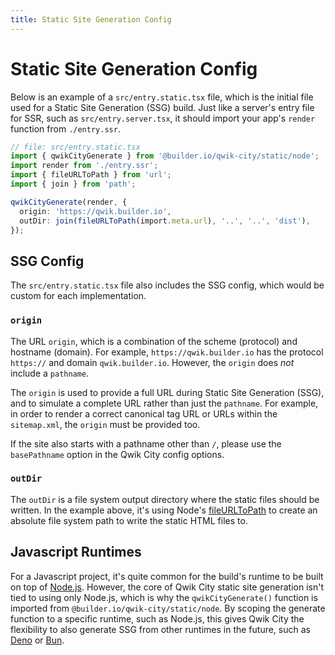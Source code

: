 ```yaml
---
title: Static Site Generation Config
---
```


# Static Site Generation Config

Below is an example of a `src/entry.static.tsx` file, which is the initial file used for a Static Site Generation (SSG) build. Just like a server's entry file for SSR, such as `src/entry.server.tsx`, it should import your app's `render` function from `./entry.ssr`.

```typescript
// file: src/entry.static.tsx
import { qwikCityGenerate } from '@builder.io/qwik-city/static/node';
import render from './entry.ssr';
import { fileURLToPath } from 'url';
import { join } from 'path';

qwikCityGenerate(render, {
  origin: 'https://qwik.builder.io',
  outDir: join(fileURLToPath(import.meta.url), '..', '..', 'dist'),
});
```

## SSG Config

The `src/entry.static.tsx` file also includes the SSG config, which would be custom for each implementation.

### `origin`

The URL `origin`, which is a combination of the scheme (protocol) and hostname (domain).
For example, `https://qwik.builder.io` has the protocol `https://` and domain `qwik.builder.io`.
However, the `origin` does _not_ include a `pathname`.

The `origin` is used to provide a full URL during Static Site Generation (SSG), and to
simulate a complete URL rather than just the `pathname`. For example, in order to
render a correct canonical tag URL or URLs within the `sitemap.xml`, the `origin` must
be provided too.

If the site also starts with a pathname other than `/`, please use the `basePathname`
option in the Qwik City config options.

### `outDir`

The `outDir` is a file system output directory where the static files should be written. In the example above, it's using Node's [fileURLToPath](https://nodejs.org/api/url.html#urlfileurltopathurl) to create an absolute file system path to write the static HTML files to.

## Javascript Runtimes

For a Javascript project, it's quite common for the build's runtime to be built on top of [Node.js](https://nodejs.org/en/docs/). However, the core of Qwik City static site generation isn't tied to using only Node.js, which is why the `qwikCityGenerate()` function is imported from `@builder.io/qwik-city/static/node`. By scoping the generate function to a specific runtime, such as Node.js, this gives Qwik City the flexibility to also generate SSG from other runtimes in the future, such as [Deno](https://deno.land/) or [Bun](https://bun.sh/).
